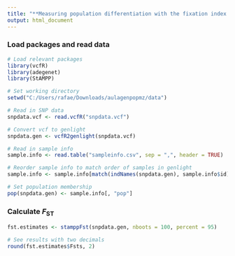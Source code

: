 ---
title: "**Measuring population differentiation with the fixation index (*F*~ST~)**"
output: html_document
---

### Load packages and read data
```{r, message=FALSE, warning=FALSE, results='hide'}
# Load relevant packages
library(vcfR)
library(adegenet)
library(StAMPP)

# Set working directory
setwd("C:/Users/rafae/Downloads/aulagenpopmz/data")

# Read in SNP data
snpdata.vcf <- read.vcfR("snpdata.vcf")

# Convert vcf to genlight
snpdata.gen <- vcfR2genlight(snpdata.vcf)

# Read in sample info
sample.info <- read.table("sampleinfo.csv", sep = ",", header = TRUE)

# Reorder sample info to match order of samples in genlight
sample.info <- sample.info[match(indNames(snpdata.gen), sample.info$id), ]

# Set population membership
pop(snpdata.gen) <- sample.info[, "pop"]
```

### Calculate *F*~ST~
```{r, message=FALSE, warning=FALSE}
fst.estimates <- stamppFst(snpdata.gen, nboots = 100, percent = 95)

# See results with two decimals
round(fst.estimates$Fsts, 2)
```